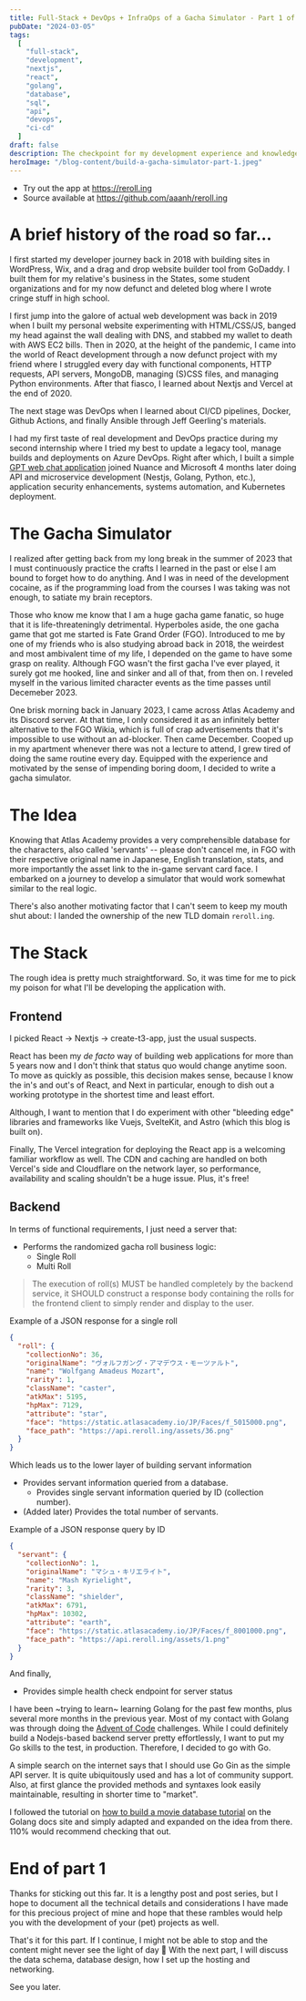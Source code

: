 ```yaml
---
title: Full-Stack + DevOps + InfraOps of a Gacha Simulator - Part 1 of 2
pubDate: "2024-03-05"
tags:
  [
    "full-stack",
    "development",
    "nextjs",
    "react",
    "golang",
    "database",
    "sql",
    "api",
    "devops",
    "ci-cd"
  ]
draft: false
description: The checkpoint for my development experience and knowledge so far at the beginning of 2024. In this part, I talk about my history, the idea, the frontend and backend stack. For the next part, it will be the data schema and database design, the DevOps process, and infrastructures.
heroImage: "/blog-content/build-a-gacha-simulator-part-1.jpeg"
---
```


- Try out the app at https://reroll.ing
- Source available at https://github.com/aaanh/reroll.ing

# A brief history of the road so far...

I first started my developer journey back in 2018 with building sites in WordPress, Wix, and a drag and drop website builder tool from GoDaddy. I built them for my relative's business in the States, some student organizations and for my now defunct and deleted blog where I wrote cringe stuff in high school.

I first jump into the galore of actual web development was back in 2019 when I built my personal website experimenting with HTML/CSS/JS, banged my head against the wall dealing with DNS, and stabbed my wallet to death with AWS EC2 bills. Then in 2020, at the height of the pandemic, I came into the world of React development through a now defunct project with my friend where I struggled every day with functional components, HTTP requests, API servers, MongoDB, managing (S)CSS files, and managing Python environments. After that fiasco, I learned about Nextjs and Vercel at the end of 2020.

The next stage was DevOps when I learned about CI/CD pipelines, Docker, Github Actions, and finally Ansible through Jeff Geerling's materials.

I had my first taste of real development and DevOps practice during my second internship where I tried my best to update a legacy tool, manage builds and deployments on Azure DevOps. Right after which, I built a simple [GPT web chat application](https://gpt.aaanh.app) joined Nuance and Microsoft 4 months later doing API and microservice development (Nestjs, Golang, Python, etc.), application security enhancements, systems automation, and Kubernetes deployment.

# The Gacha Simulator

I realized after getting back from my long break in the summer of 2023 that I must continuously practice the crafts I learned in the past or else I am bound to forget how to do anything. And I was in need of the development cocaine, as if the programming load from the courses I was taking was not enough, to satiate my brain receptors.

Those who know me know that I am a huge gacha game fanatic, so huge that it is life-threateningly detrimental. Hyperboles aside, the one gacha game that got me started is Fate Grand Order (FGO). Introduced to me by one of my friends who is also studying abroad back in 2018, the weirdest and most ambivalent time of my life, I depended on the game to have some grasp on reality. Although FGO wasn't the first gacha I've ever played, it surely got me hooked, line and sinker and all of that, from then on. I reveled myself in the various limited character events as the time passes until Decemeber 2023.

One brisk morning back in January 2023, I came across Atlas Academy and its Discord server. At that time, I only considered it as an infinitely better alternative to the FGO Wikia, which is full of crap advertisements that it's impossible to use without an ad-blocker. Then came December. Cooped up in my apartment whenever there was not a lecture to attend, I grew tired of doing the same routine every day. Equipped with the experience and motivated by the sense of impending boring doom, I decided to write a gacha simulator.

# The Idea

Knowing that Atlas Academy provides a very comprehensible database for the characters, also called 'servants' -- please don't cancel me, in FGO with their respective original name in Japanese, English translation, stats, and more importantly the asset link to the in-game servant card face. I embarked on a journey to develop a simulator that would work somewhat similar to the real logic.

There's also another motivating factor that I can't seem to keep my mouth shut about: I landed the ownership of the new TLD domain `reroll.ing`.

# The Stack

The rough idea is pretty much straightforward. So, it was time for me to pick my poison for what I'll be developing the application with.

## Frontend

I picked React -> Nextjs -> create-t3-app, just the usual suspects.

React has been my _de facto_ way of building web applications for more than 5 years now and I don't think that status quo would change anytime soon. To move as quickly as possible, this decision makes sense, because I know the in's and out's of React, and Next in particular, enough to dish out a working prototype in the shortest time and least effort.

Although, I want to mention that I do experiment with other "bleeding edge" libraries and frameworks like Vuejs, SvelteKit, and Astro (which this blog is built on).

Finally, The Vercel integration for deploying the React app is a welcoming familiar workflow as well. The CDN and caching are handled on both Vercel's side and Cloudflare on the network layer, so performance, availability and scaling shouldn't be a huge issue. Plus, it's free!

## Backend

In terms of functional requirements, I just need a server that:

- Performs the randomized gacha roll business logic:
  - Single Roll
  - Multi Roll

> The execution of roll(s) MUST be handled completely by the backend service, it SHOULD construct a response body containing the rolls for the frontend client to simply render and display to the user.

Example of a JSON response for a single roll

```json
{
  "roll": {
    "collectionNo": 36,
    "originalName": "ヴォルフガング・アマデウス・モーツァルト",
    "name": "Wolfgang Amadeus Mozart",
    "rarity": 1,
    "className": "caster",
    "atkMax": 5195,
    "hpMax": 7129,
    "attribute": "star",
    "face": "https://static.atlasacademy.io/JP/Faces/f_5015000.png",
    "face_path": "https://api.reroll.ing/assets/36.png"
  }
}
```

Which leads us to the lower layer of building servant information

- Provides servant information queried from a database.
  - Provides single servant information queried by ID (collection number).
- (Added later) Provides the total number of servants.

Example of a JSON response query by ID

```json
{
  "servant": {
    "collectionNo": 1,
    "originalName": "マシュ・キリエライト",
    "name": "Mash Kyrielight",
    "rarity": 3,
    "className": "shielder",
    "atkMax": 6791,
    "hpMax": 10302,
    "attribute": "earth",
    "face": "https://static.atlasacademy.io/JP/Faces/f_8001000.png",
    "face_path": "https://api.reroll.ing/assets/1.png"
  }
}
```

And finally,

- Provides simple health check endpoint for server status

I have been ~trying to learn~ learning Golang for the past few months, plus several more months in the previous year. Most of my contact with Golang was through doing the [Advent of Code](https://adventofcode.com) challenges. While I could definitely build a Nodejs-based backend server pretty effortlessly, I want to put my Go skills to the test, in production. Therefore, I decided to go with Go.

A simple search on the internet says that I should use Go Gin as the simple API server. It is quite ubiquitously used and has a lot of community support. Also, at first glance the provided methods and syntaxes look easily maintainable, resulting in shorter time to "market".

I followed the tutorial on [how to build a movie database tutorial](https://go.dev/doc/tutorial/web-service-gin) on the Golang docs site and simply adapted and expanded on the idea from there. 110% would recommend checking that out.

# End of part 1

Thanks for sticking out this far. It is a lengthy post and post series, but I hope to document all the technical details and considerations I have made for this precious project of mine and hope that these rambles would help you with the development of your (pet) projects as well.

That's it for this part. If I continue, I might not be able to stop and the content might never see the light of day 🥹 With the next part, I will discuss the data schema, database design, how I set up the hosting and networking.

See you later.
